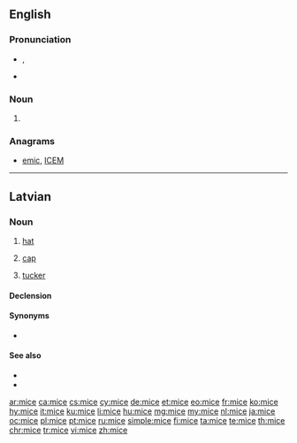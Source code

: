 ==English==

===Pronunciation===
* {{enPR|mīs}}, {{IPA|/maɪs/|lang=en}}
* {{rhymes|aɪs|lang=en}}

===Noun===
{{head|en|noun plural form}}

# {{en-irregular plural of|mouse}}

===Anagrams===
* [[emic#English|emic]], [[ICEM#English|ICEM]]

----

==Latvian==

===Noun===
{{lv-noun|f|5th}}

# {{label|lv|colloquial}} [[hat]]
# {{label|lv|colloquial}} [[cap]]
# {{label|lv|colloquial}} [[tucker]]

====Declension====
{{lv-decl-noun|mi|e|5th||c|č}}

====Synonyms====
* {{l|lv|aube}}

====See also====
* {{l|lv|cepure|g=f}}
* {{l|lv|platmale|g=f}}

[[ar:mice]]
[[ca:mice]]
[[cs:mice]]
[[cy:mice]]
[[de:mice]]
[[et:mice]]
[[eo:mice]]
[[fr:mice]]
[[ko:mice]]
[[hy:mice]]
[[it:mice]]
[[ku:mice]]
[[li:mice]]
[[hu:mice]]
[[mg:mice]]
[[my:mice]]
[[nl:mice]]
[[ja:mice]]
[[oc:mice]]
[[pl:mice]]
[[pt:mice]]
[[ru:mice]]
[[simple:mice]]
[[fi:mice]]
[[ta:mice]]
[[te:mice]]
[[th:mice]]
[[chr:mice]]
[[tr:mice]]
[[vi:mice]]
[[zh:mice]]
